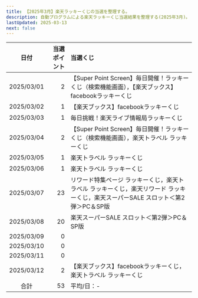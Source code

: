 ```yaml
---
title: 【2025年3月】楽天ラッキーくじの当選を整理する。
description: 自動プログラムによる楽天ラッキーくじ当選結果を整理する(2025年3月)。
lastUpdated: 2025-03-13
next: false
---
```



<CloudinaryImage txt={imageTxt} wid='800'></CloudinaryImage>
<NoteRakutenKuji></NoteRakutenKuji>


| 日付 | 当選ポイント | 当選くじ |
| :---: | ---: | :--- |
| 2025/03/01 | 2 | 【Super Point Screen】毎日開催！ラッキーくじ（検索機能画面），【楽天ブックス】facebookラッキーくじ |
| 2025/03/02 | 1 | 【楽天ブックス】facebookラッキーくじ |
| 2025/03/03 | 1 | 毎日挑戦！楽天ライブ情報局ラッキーくじ |
| 2025/03/04 | 2 | 【Super Point Screen】毎日開催！ラッキーくじ（検索機能画面），楽天トラベル ラッキーくじ |
| 2025/03/05 | 1 | 楽天トラベル ラッキーくじ |
| 2025/03/06 | 1 | 楽天トラベル ラッキーくじ |
| 2025/03/07 | 23 | リワード特集ページ ラッキーくじ，楽天トラベル ラッキーくじ，楽天リワード ラッキーくじ，楽天スーパーSALE スロット＜第2弾＞PC＆SP版 |
| 2025/03/08 | 20 | 楽天スーパーSALE スロット＜第2弾＞PC＆SP版 |
| 2025/03/09 | 0 |  |
| 2025/03/10 | 0 |  |
| 2025/03/11 | 0 |  |
| 2025/03/12 | 2 | 【楽天ブックス】facebookラッキーくじ，楽天トラベル ラッキーくじ |
| 合計 | 53 | 平均/日：- |
